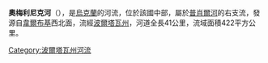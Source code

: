 '''奧梅利尼克河'''（{{lang-uk|Омельник}}），是[[烏克蘭|烏克蘭]]的河流，位於該國中部，屬於[[普肖爾河|普肖爾河]]的右支流，發源自[[韋爾布基_(謝梅尼夫卡區)|韋爾布基]]西北面，流經[[波爾塔瓦州|波爾塔瓦州]]，河道全長41公里，流域面積422平方公里。

{{DEFAULTSORT:Омельник (притока Псла)}}
[[Category:波爾塔瓦州河流|Category:波爾塔瓦州河流]]


{{Ukraine-river-stub}}